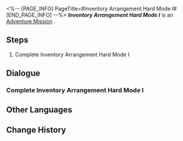 <%-- [PAGE_INFO]
PageTitle=#Inventory Arrangement Hard Mode I#
[END_PAGE_INFO] --%>
{{Stub|Dialogue.}}
{{Mission Infobox
|id            = 8025231
|title         = 
|image         = <!--Mission Inventory Arrangement Hard Mode I.png-->
|type          = Adventure
|event_name    = 
|chapter       = 
|requirements  = 
|summary       = <!--official mission summary from Fate's Atlas-->
|characters    = Trailblazer
|startLocation = [[<!--starting world-->]] - [[<!--starting area-->]]
|world         = <!--starting world-->
|area          = <!--starting area-->
|prev          = 
|next          = 
|rewards       = 
}}
'''''Inventory Arrangement Hard Mode I''''' is an [[Adventure Mission]]<!--in [world]-->.

==Steps==
# Complete Inventory Arrangement Hard Mode I

<!--
==Gameplay Notes==

--><!--
==Trial Character==

-->
==Dialogue==
{{Stub Dialogue}}
===Complete Inventory Arrangement Hard Mode I===
{{Mission Description|type=adventure|location=<!--to be added-->|Complete Inventory Arrangement Hard Mode I}}
{{Dialogue Start}}
:{{tx}}
{{Dialogue End}}

==Other Languages==
{{Other Languages
|en   = Inventory Arrangement Hard Mode I
|zhs  = 「码放货物」困难模式I
|zht  = 「堆放貨物」困難模式I
|ja   = 「貨物整理」難易度・困難I
|ko   = 「화물 적재」 어려움 모드 I
|es   = Cargamento de mercancía: modo difícil&nbsp;I
|fr   = Mode difficile I de Gestion du chargement
|ru   = Погрузка товара - Сложный режим I
|th   = โหลดสินค้าโหมดยาก I
|vi   = "Sắp Xếp Hàng Hóa" Chế Độ Khó I
|de   = Lagerverwaltung – Schwerer Modus I
|id   = "Penataan Barang" Mode Sulit I
|pt   = Organização de Inventário - Modo Difícil I
}}

==Change History==
{{Change History|2.5}}
